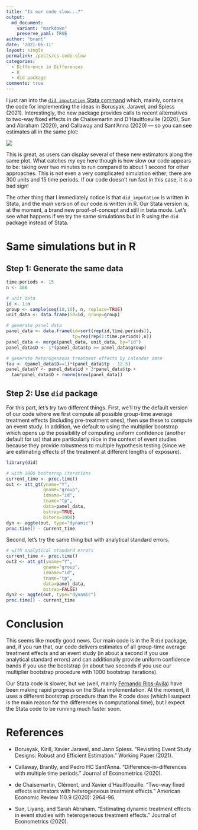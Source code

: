 ```yaml
---
title: "Is our code slow...?"
output:
  md_document:
    variant: "markdown"
    preserve_yaml: TRUE
author: "brant"
date: '2021-06-11'
layout: single
permalink: /posts/cs-code-slow
categories:
  - Difference in Differences
  - R
  - did package
comments: true
---
```


I just ran into the [`did_imputation` Stata command](https://github.com/borusyak/did_imputation) which, mainly, contains the code for implementing the ideas in Borusyak, Jaravel, and Spiess (2021).  Interestingly, the new package provides calls to recent alternatives to two-way fixed effects in de Chaisemartin and D'Haultfoeuille (2020), Sun and Abraham (2020), and Callaway and Sant'Anna (2020) --- so you can see estimates all in the same plot:

<img src="/assets/images/cs_slow.jpeg">


This is great, as users can display several of these new estimators along the same plot.  What catches *my* eye here though is how slow our code appears to be: taking over two minutes to run compared to about 1 second for other approaches.  This is not even a very complicated simulation either; there are 300 units and 15 time periods.  If our code doesn't run fast in this case, it is a bad sign!

The other thing that I immediately notice is that `did_imputation` is written in Stata, and the main version of our code is written in R.  Our Stata version is, at the moment, a brand new proof-of-concept and still in beta mode.  Let's see what happens if we try the same simulations but in R using the `did` package instead of Stata.

# Same simulations but in R

## Step 1: Generate the same data

```r
time.periods <- 15
n <- 300

# unit data
id <- 1:n
group <- sample(seq(10,16), n, replace=TRUE)
unit_data <- data.frame(id=id, group=group)

# generate panel data
panel_data <- data.frame(id=sort(rep(id,time.periods)),
                         tp=rep(rep(1:time.periods),n))
panel_data <- merge(panel_data, unit_data, by="id")
panel_data$D <- 1*(panel_data$tp >= panel_data$group)

# generate heterogeneous treatment effects by calendar date
tau <- (panel_data$D==1)*(panel_data$tp - 12.5)
panel_data$Y <- panel_data$id + 3*panel_data$tp +
  tau*panel_data$D + rnorm(nrow(panel_data))
```

## Step 2: Use `did` package

For this part, let's try two different things.  First, we'll try the default version of our code where we first compute all possible group-time average treatment effects (including pre-treatment ones), then use these to compute an event study.  In addition, we default to using the multiplier bootstrap which opens up the possibility of computing uniform confidence (another default for us) that are particularly nice in the context of event studies because they provide robustness to multiple hypothesis testing (since we are estimating effects of the treatment at different lengths of exposure).

```r
library(did)

# with 1000 bootstrap iterations
current_time <- proc.time()
out <- att_gt(yname="Y",
              gname="group",
              idname="id",
              tname="tp",
              data=panel_data,
              bstrap=TRUE,
              biters=1000)
dyn <- aggte(out, type="dynamic")
proc.time() - current_time
```

Second, let's try the same thing but with analytical standard errors. 

```r
# with analytical standard errors
current_time <- proc.time()
out2 <- att_gt(yname="Y",
              gname="group",
              idname="id",
              tname="tp",
              data=panel_data,
              bstrap=FALSE)
dyn2 <- aggte(out, type="dynamic")
proc.time() - current_time
```

# Conclusion

This seems like mostly good news.  Our main code is in the R `did` package, and, if you run that, our code delivers estimates of all group-time average treatment effects and an event study (in about a second if you use analytical standard errors) and can additionally provide uniform confidence bands if you use the bootstrap (in about two seconds if you use our multiplier bootstrap procedure with 1000 bootstrap iterations).

Our Stata code is slower, but we (well, mainly [Fernando Rios-Avila](https://friosavila.github.io/playingwithstata/)) have been making rapid progress on the Stata implementation.  At the moment, it uses a different bootstrap procedure than the R code does (which I suspect is the main reason for the differences in computational time), but I expect the Stata code to be running much faster soon.

# References

* Borusyak, Kirill, Xavier Jaravel, and Jann Spiess.  "Revisiting Event Study Designs: Robust and Efficient Estimation." Working Paper (2021).

* Callaway, Brantly, and Pedro HC Sant’Anna. "Difference-in-differences with multiple time periods." Journal of Econometrics (2020).

* de Chaisemartin, Clément, and Xavier d'Haultfoeuille. "Two-way fixed effects estimators with heterogeneous treatment effects." American Economic Review 110.9 (2020): 2964-96.

* Sun, Liyang, and Sarah Abraham. "Estimating dynamic treatment effects in event studies with heterogeneous treatment effects." Journal of Econometrics (2020).

```{=markdown}
<script src="https://giscus.app/client.js"
        data-repo="bcallaway11/bcallaway11.github.io"
        data-repo-id="MDEwOlJlcG9zaXRvcnk3NDQyMTEyMQ=="
        data-category="Announcements"
        data-category-id="DIC_kwDOBG-Tgc4COCq4"
        data-mapping="pathname"
        data-reactions-enabled="1"
        data-emit-metadata="0"
        data-input-position="bottom"
        data-theme="light"
        data-lang="en"
        crossorigin="anonymous"
        async>
</script>
```